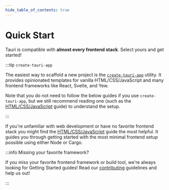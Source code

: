 ```yaml
---
hide_table_of_contents: true
---
```



# Quick Start

Tauri is compatible with **almost every frontend stack**. Select yours and get started!

:::tip `create-tauri-app`

The easiest way to scaffold a new project is the [`create-tauri-app`] utility. It provides opinionated templates for vanilla HTML/CSS/JavaScript and many frontend frameworks like React, Svelte, and Yew.

<CreateTauriApp />

Note that you do not need to follow the below guides if you use `create-tauri-app`, but we still recommend reading one (such as the [HTML/CSS/JavaScript] guide) to understand the setup.

:::

If you're unfamiliar with web development or have no favorite frontend stack you might find the [HTML/CSS/JavaScript] guide the most helpful. It guides you through getting started with the most minimal frontend setup possible using either Node or Cargo.

<DocCardList />

:::info Missing your favorite framework?

If you miss your favorite frontend framework or build tool, we're always looking for Getting Started guides! Read our [contributing] guidelines and help us out!

:::

[html/css/javascript]: ./html-css-js.mdx
[contributing]: https://github.com/tauri-apps/tauri/blob/dev/.github/CONTRIBUTING.md
[`create-tauri-app`]: https://github.com/tauri-apps/create-tauri-app
